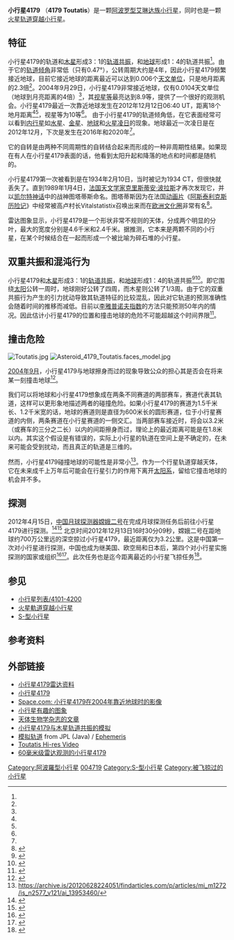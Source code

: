 {{Infobox Planet 
 | name = 4179 Toutatis
 | image = Asteroid 4179 Toutatis close-up.jpg
 | caption = [[嫦娥二号|嫦娥二号]]探测器于2012年飞掠小行星4179时拍摄的照片
 | discovery=yes | physical_characteristics = yes | bgcolour=#FFFFC0
 | discoverer=[[克里斯蒂安·波拉斯|克里斯蒂安·波拉斯]]
 | discovered=1989年1月4日
 | alt_names=1934 CT; 1989 AC
 | named_after = [[图塔蒂斯|图塔蒂斯]]
 | mp_category=[[阿波罗型小行星|阿波罗型小行星]], [[艾琳达族|艾琳达族]],<br />[[火星轨道穿越小行星|火星轨道穿越小行星]]
 | orbit_ref = <ref name=jpldata/>
 | epoch=2004年10月22日 ([[儒略日|JD]] 2453300.5)
 | semimajor=377.326 Gm (2.531 [[天文单位|AU]])
 | perihelion=137.739 Gm (0.934 AU)
 | aphelion=616.914 Gm (4.128 AU)
 | eccentricity=0.630
 | period=1471.15 [[日|地球日]] (4.03 [[儒略年|a]])
 | inclination=0.445[[角度|°]]
 | asc_node=124.45°
 | arg_peri=279.65°
 | mean_anomaly=219.29°
 | avg_speed=16.69 km/s
 | dimensions=4.5×2.4×1.9 km
 | mass=5.0×10<sup>13</sup> kg
 | density=2.1 g/cm³
 | surface_grav=0.0010 m/s²
 | escape_velocity=0.0019 km/s
 | rotation=5.41 to 7.33 地球日<ref name=jpldata/>
 | spectral_type=[[S-型小行星|S型]]
 | magnitude=8.8 (靠近地球时)<ref name=AstDys-Toutatis2004/> 至 22.4<ref name=AstDys-Toutatis2059/>
 | abs_magnitude=15.30<ref name=jpldata/>
 | albedo=0.13<ref name=jpldata/>
 | single_temperature=~174 [[热力学温标|K]]}}

'''小行星4179''' （'''4179 Toutatis'''）是一颗[[阿波罗型小行星|阿波罗型]][[艾琳达族|艾琳达族]][[小行星|小行星]]，同时也是一颗[[火星轨道穿越小行星|火星轨道穿越小行星]]。

==特征==
小行星4179的轨道和[[木星|木星]]形成3：1的[[轨道共振|轨道共振]]，和[[地球|地球]]形成1：4的轨道共振<ref name=resonance/>。由于它的[[轨道倾角|轨道倾角]]非常低（只有0.47°），公转周期大约是4年，因此小行星4179频繁接近地球，目前它接近地球的距离最近可以达到0.006个[[天文单位|天文单位]]，只是地月距离的2.3倍<ref name=jpldata/>。2004年9月29日，小行星4179非常接近地球，仅有0.0104天文单位（地球到月亮距离的4倍）<ref name=neodys/>，其[[视星等|视星等]]最亮达到8.9等，提供了一个很好的观测机会。小行星4179最近一次靠近地球发生在2012年12月12日06:40 UT，距离18个地月距离<ref name=horizons/><ref name=neodys/>，视星等为10等<ref name=NEODys-Toutatis2012/>。 由于小行星4179的轨道倾角低，在它表面经常可以看到[[内行星|内行星]]如[[水星|水星]]、[[金星|金星]]、[[地球|地球]]和[[火星|火星]][[凌日|凌日]]的现象。地球最近一次凌日是在2012年12月，下次是发生在2016年和2020年<ref name=transit/>。

它的自转是由两种不同周期性的自转结合起来而形成的一种非周期性结果。如果现在有人在小行星4179表面的话，他看到太阳升起和降落的地点和时间都是随机的。

小行星4179第一次被看到是在1934年2月10日，当时被记为1934 CT，但很快就丢失了。直到1989年1月4日，[[法国|法国]][[天文学家|天文学家]][[克里斯蒂安·波拉斯|克里斯蒂安·波拉斯]]才再次发现它，并以[[凯尔特神话|凯尔特神话]]中的战神图塔蒂斯命名。图塔蒂斯因为在法国[[动画片|动画片]]《[[阿斯泰利克斯历险记|阿斯泰利克斯历险记]]》中经常被高卢村长Vitalstatistix召唤出来而在[[欧洲文化圈|欧洲文化圈]]非常有名<ref name=intro>{{cite web |title=Introduction to Asteroids and Comets |publisher=The Open University, UK |url=http://www.ouw.co.uk/pdfs/S250_02-02.pdf |accessdate=2010-05-02 |archive-date=2019-05-19 |archive-url=https://web.archive.org/web/20190519172024/http://www.ouw.co.uk/pdfs/S250_02-02.pdf }}</ref>。

雷达图象显示，小行星4179是一个形状非常不规则的天体，分成两个明显的分叶，最大的宽度分别是4.6千米和2.4千米。据推测，它本来是两颗不同的小行星，在某个时候结合在一起而形成一个被比喻为碎石堆的小行星。

== 双重共振和混沌行为 ==
小行星4179和[[木星|木星]]形成3：1的[[轨道共振|轨道共振]]，和[[地球|地球]]形成1：4的轨道共振<ref name=resonance>{{cite web
 |date=2000-10-31 
 |title=Trick or Treat: It's Toutatis! 
 |publisher=Science@Nasa 
 |url=http://science.nasa.gov/headlines/y2000/ast31oct_1.htm 
 |accessdate=2009-01-27 
 |deadurl=yes 
 |archiveurl=https://web.archive.org/web/20090129204315/http://science.nasa.gov/headlines/y2000/ast31oct_1.htm 
 |archivedate=2009-01-29 
}}</ref><ref name=gravsim>{{cite web
  |title=Toutatis is in a 3:1 mean-motion resonance with Jupiter (rotating frame)
  |publisher=Gravity Simulator
  |url=http://www.orbitsimulator.com/gravity/articles/toutatis.html
  |accessdate=2009-01-27
  |archive-date=2012-04-26
  |archive-url=https://www.webcitation.org/67Deb8eaH?url=http://www.orbitsimulator.com/gravity/articles/toutatis.html
  |dead-url=no
  }}</ref>。即它围绕[[太阳|太阳]]公转一周时，地球刚好公转了四周，而木星则公转了1/3周。由于它的双重共振行为产生的引力扰动导致其轨道特征的比较混乱，因此对它轨道的预测准确性会随着时间的推移而减低。目前以[[李雅普诺夫指数|李雅普诺夫指数]]的方法只能预测50年内的情况。因此估计小行星4179的位置和撞击地球的危险不可能超越这个时间界限<ref>{{Cite web |url=http://www.sciencedirect.com/science?_ob=ArticleURL&_udi=B6WGF-45PTG1N-19&_user=10&_coverDate=10%2F31%2F1993&_rdoc=1&_fmt=high&_orig=search&_sort=d&_docanchor=&view=c&_searchStrId=1279031178&_rerunOrigin=google&_acct=C000050221&_version=1&_urlVersion=0&_userid=10&md5=988f240de45151cabd4a02124780a0ef |title=Long-Term Dynamical Evolution of the Minor Planet (4179) Toutatis |access-date=2021-09-22 |archive-date=2019-03-04 |archive-url=https://web.archive.org/web/20190304122954/http://www.sciencedirect.com/science?_ob=ArticleURL&_udi=B6WGF-45PTG1N-19&_user=10&_coverDate=10%2F31%2F1993&_rdoc=1&_fmt=high&_orig=search&_sort=d&_docanchor=&view=c&_searchStrId=1279031178&_rerunOrigin=google&_acct=C000050221&_version=1&_urlVersion=0&_userid=10&md5=988f240de45151cabd4a02124780a0ef |dead-url=no }}</ref>。

== 撞击危险 ==

[[File:Toutatis.jpg|thumb]]
[[File:Asteroid_4179_Toutatis.faces_model.jpg|thumb]]

[[2004年9月|2004年9月]]，小行星4179与地球擦身而过的现象导致公众的担心其是否会在将来某一刻撞击地球<ref>{{Cite web |url=http://www.smh.com.au/articles/2004/09/24/1095961861901.html |title=存档副本 |access-date=2010-08-04 |archive-date=2015-09-24 |archive-url=https://web.archive.org/web/20150924142458/http://www.smh.com.au/articles/2004/09/24/1095961861901.html |dead-url=no }}</ref>。 

我们可以将地球和小行星4179想象成在两条不同赛道的两部赛车，赛道代表其轨道，这样可以更形象地描述两者的碰撞危险。如果小行星4179的赛道为1.5千米长、1.2千米宽的话，地球的赛道则是直径为600米长的圆形赛道，位于小行星赛道的内侧，两条赛道在小行星赛道的一侧交汇。当两部赛车接近时，将会以3.2米（或赛车的三分之二长）以内的间距擦身而过，理论上的最近距离可能是在1.8米以内。其实这个假设是有错误的，实际上小行星的轨道在空间上是不确定的，在未来可能会受到扰动，而且真正的轨道是三维的。

然而，小行星4179碰撞地球的可能性是非常小<ref>https://archive.is/20120628224051/findarticles.com/p/articles/mi_m1272/is_n2577_v121/ai_13953460/</ref>。作为一个行星轨道穿越天体，它在未来成千上万年后可能会在行星引力的作用下离开[[太阳系|太阳系]]，留给它撞击地球的机会并不多。

== 探测 ==
2012年4月15日，[[中华人民共和国|中国]][[月球探测器|月球探测器]][[嫦娥二号|嫦娥二号]]在完成月球探测任务后前往小行星4179进行探测。<ref>{{cite news|author=现代快报|title=嫦娥二号再接新任务预计年底飞掠小行星|url=http://tech.sina.com.cn/d/2012-06-27/14427317706.shtml|accessdate=2012-06-28|newspaper=新浪网|date=2012-06-27|archive-date=2019-05-21|archive-url=https://web.archive.org/web/20190521173108/http://tech.sina.com.cn/d/2012-06-27/14427317706.shtml|dead-url=no}}</ref><ref>{{cite web|url=http://www.morningpost.com.cn/xwzx/guonei/2012-07-25/338237.shtml|title=欧阳自远：嫦三明年发射|publisher=[[北京晨报|北京晨报]]|author=韩娜|date=2012年7月25日|language=zh-hans|deadurl=yes|archiveurl=https://web.archive.org/web/20130614012049/http://www.morningpost.com.cn/xwzx/guonei/2012-07-25/338237.shtml|archivedate=2013年6月14日}}</ref> 北京时间2012年12月13日16时30分09秒，嫦娥二号在距地球约700万公里远的深空掠过小行星4179，最近距离仅为3.2公里。这是中国第一次对小行星进行探测，中国也成为继美国、欧空局和日本后，第四个对小行星实施探测的国家或组织<ref>{{cite news|author=新华网|title=中国嫦娥二号卫星700万公里深空飞越图塔蒂斯小行星|url=http://news.xinhuanet.com/tech/2012-12/15/c_114035027.htm|accessdate=2012-12-15|archive-date=2012-12-18|archive-url=https://web.archive.org/web/20121218182235/http://news.xinhuanet.com/tech/2012-12/15/c_114035027.htm|dead-url=no}}</ref><ref>{{Cite web |url=http://www.planetary.org/multimedia/space-images/small-bodies/change-2-images-of-toutatis.html |title=Chang'E 2 images of Toutatis - December 13, 2012 - The Planetary Society |accessdate=2012-12-15 |archive-date=2012-12-18 |archive-url=https://web.archive.org/web/20121218234246/http://www.planetary.org/multimedia/space-images/small-bodies/change-2-images-of-toutatis.html |dead-url=no }}</ref>。此次任务也是迄今距离最近的小行星飞掠任务<ref>{{cite journal |author1=Yun Jiang |author2=Jianghui Ji |author3=Jiangchuan Huang |coauthors=Simone Marchi, Yuan Li & Wing-Huen Ip |title=Boulders on asteroid Toutatis as observed by Chang’e-2 |journal=Scientific Reports |date=2015 |volume=5 |doi=10.1038/srep16029}}</ref>。

== 参见 ==
* [[小行星列表/4101-4200|小行星列表/4101-4200]]
* [[火星軌道穿越小行星|火星軌道穿越小行星]]
* [[S-型小行星|S-型小行星]]

== 参考资料 ==
{{Reflist|refs=

<ref name=jpldata>{{cite web |title =JPL Small-Body Database Browser: 4179 Toutatis (1989 AC) |url =http://ssd.jpl.nasa.gov/sbdb.cgi?sstr=1989AC |accessdate =2008-02-05 |archive-date =2019-05-28 |archive-url =https://web.archive.org/web/20190528050347/https://ssd.jpl.nasa.gov/sbdb.cgi?sstr=1989AC |dead-url =no }}</ref>

<ref name=neodys>{{cite web |title=NEODys (4179) Toutatis Close Approaches |publisher=Department of Mathematics, University of Pisa, Italy |url=http://newton.dm.unipi.it/neodys/index.php?pc=1.1.8&n=Toutatis |accessdate=2009-03-20 |archive-date=2018-04-23 |archive-url=https://web.archive.org/web/20180423232648/http://newton.dm.unipi.it/neodys/index.php?pc=1.1.8&n=Toutatis |dead-url=no }}</ref>

<ref name=horizons>{{cite web |last=Yeomans |first=Donald K. |url=http://ssd.jpl.nasa.gov/horizons.cgi?find_body=1&body_group=sb&sstr=4179 |title=Horizon Online Ephemeris System |publisher=California Institute of Technology, Jet Propulsion Laboratory |accessdate=2008-01-25 |archive-date=2020-11-26 |archive-url=https://web.archive.org/web/20201126022505/https://ssd.jpl.nasa.gov/horizons.cgi?find_body=1&body_group=sb&sstr=4179 |dead-url=no }}</ref>

<ref name=AstDys-Toutatis2004>{{cite web |title=AstDys (4179) Toutatis Ephemerides for 2004 |publisher=Department of Mathematics, University of Pisa, Italy |url=http://hamilton.dm.unipi.it/astdys/index.php?pc=1.1.3.1&n=4179&oc=500&y0=2004&m0=9&d0=28&h0=0&mi0=0&y1=2004&m1=9&d1=30&h1=0&mi1=0&ti=1&tiu=hours |accessdate=2010-06-27 |archive-date=2018-02-15 |archive-url=https://web.archive.org/web/20180215024158/http://hamilton.dm.unipi.it/astdys/index.php?pc=1.1.3.1&n=4179&oc=500&y0=2004&m0=9&d0=28&h0=0&mi0=0&y1=2004&m1=9&d1=30&h1=0&mi1=0&ti=1&tiu=hours |dead-url=no }}</ref>

<ref name=NEODys-Toutatis2012>{{cite web |title=NEODys (4179) Toutatis Ephemerides for 2012 |publisher=Department of Mathematics, University of Pisa, Italy |url=http://newton.dm.unipi.it/neodys/index.php?pc=1.1.3.1&n=4179&oc=500&y0=2012&m0=12&d0=11&h0=0&mi0=0&y1=2012&m1=12&d1=20&h1=0&mi1=0&ti=1.0&tiu=days |accessdate=2010-06-27 |archive-date=2017-10-15 |archive-url=https://web.archive.org/web/20171015121258/http://newton.dm.unipi.it/neodys/index.php?pc=1.1.3.1&n=4179&oc=500&y0=2012&m0=12&d0=11&h0=0&mi0=0&y1=2012&m1=12&d1=20&h1=0&mi1=0&ti=1.0&tiu=days |dead-url=no }}</ref>

<ref name=AstDys-Toutatis2059>{{cite web |title=AstDys (4179) Toutatis Ephemerides 2059 |publisher=Department of Mathematics, University of Pisa, Italy |url=http://hamilton.dm.unipi.it/astdys/index.php?pc=1.1.3.1&n=4179&oc=500&y0=2059&m0=8&d0=31&h0=0&mi0=0&y1=2059&m1=9&d1=14&h1=0&mi1=0&ti=1.0&tiu=days |accessdate=2010-06-27 |archive-date=2018-02-15 |archive-url=https://web.archive.org/web/20180215024354/http://hamilton.dm.unipi.it/astdys/index.php?pc=1.1.3.1&n=4179&oc=500&y0=2059&m0=8&d0=31&h0=0&mi0=0&y1=2059&m1=9&d1=14&h1=0&mi1=0&ti=1.0&tiu=days |dead-url=no }}</ref>

<ref name=transit>{{cite web |url=http://chemistry.unina.it/~alvitagl/solex/ |title=Solex by Aldo Vitagliano |accessdate=2009-03-03 |deadurl=yes |archiveurl=https://www.webcitation.org/5gOzK38bc?url=http://chemistry.unina.it/~alvitagl/solex/ |archivedate=2009-04-29 }}</ref>

}}<!-- END: refs= -->

== 外部链接 ==
{{Commons category|4179 Toutatis}}
* [http://echo.jpl.nasa.gov/asteroids/4179_Toutatis/toutatis.html 小行星4179雷达资料] {{Wayback|url=http://echo.jpl.nasa.gov/asteroids/4179_Toutatis/toutatis.html |date=20210125031332 }}
* [https://web.archive.org/web/20010524003618/http://www.astrosurf.com/maury/asteroides/toutatis.html 小行星4179] 
* [http://space.com/scienceastronomy/toutatis_video_040929.html Space.com: 小行星4179在2004年靠近地球时的影像] {{Wayback|url=http://space.com/scienceastronomy/toutatis_video_040929.html |date=20101224235456 }}
* [http://www.solarviews.com/eng/toutatis.htm 小行星有趣的图象] {{Wayback|url=http://www.solarviews.com/eng/toutatis.htm |date=20210126054453 }}
* [https://web.archive.org/web/20070927025922/http://www.astrobio.net/news/modules.php?op=modload&name=News&file=article&sid=1219 天体生物学杂志的文章]
* [http://www.orbitsimulator.com/gravity/articles/toutatis.html 小行星4179与木星轨道共振的模拟] {{WebCite|url=https://www.webcitation.org/67Deb8eaH?url=http://www.orbitsimulator.com/gravity/articles/toutatis.html |date=20120426191212 |dateformat=iso }}
* [http://ssd.jpl.nasa.gov/sbdb.cgi?sstr=Toutatis;orb=1 模拟轨道] {{Wayback|url=http://ssd.jpl.nasa.gov/sbdb.cgi?sstr=Toutatis;orb=1 |date=20120314045029 }} from JPL (Java) / [http://ssd.jpl.nasa.gov/horizons.cgi?find_body=1&body_group=sb&sstr=Toutatis Ephemeris] {{Wayback|url=http://ssd.jpl.nasa.gov/horizons.cgi?find_body=1&body_group=sb&sstr=Toutatis |date=20160304120720 }}
* [https://web.archive.org/web/20090411074017/http://reason.jpl.nasa.gov/~ostro/ToutatisHires.avi Toutatis Hi-res Video]
* [http://www.cplire.ru/html/ra&sr/sr/4179-Toutatis/index.html 60毫米级雷达观测的小行星4179] {{Wayback|url=http://www.cplire.ru/html/ra%26sr/sr/4179-Toutatis/index.html |date=20160910182621 }}

{{小天體}}
{{小行星任務}}

[[Category:阿波羅型小行星|Category:阿波羅型小行星]]
[[Category:艾琳達族|004719]]
[[Category:S-型小行星|Category:S-型小行星]]
[[Category:被飞掠过的小行星|Category:被飞掠过的小行星]]